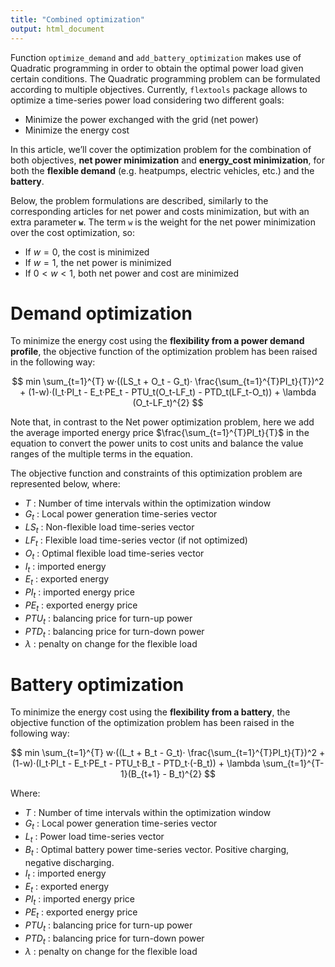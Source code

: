 ```yaml
---
title: "Combined optimization"
output: html_document
---
```


Function `optimize_demand` and `add_battery_optimization` makes use of Quadratic programming in order to obtain the optimal power load given certain conditions. The Quadratic programming problem can be formulated according to multiple objectives. Currently, `flextools` package allows to optimize a time-series power load considering two different goals:

* Minimize the power exchanged with the grid (net power)
* Minimize the energy cost

In this article, we'll cover the optimization problem for the combination of both objectives, **net power minimization** and **energy_cost minimization**, for both the **flexible demand** (e.g. heatpumps, electric vehicles, etc.) and the **battery**.

Below, the problem formulations are described, similarly to the corresponding articles for net power and costs minimization, but with an extra parameter **`w`**. The term `w` is the weight for the net power minimization over the cost optimization, so:

* If $w = 0$, the cost is minimized
* If $w = 1$, the net power is minimized
* If $0 \lt w \lt 1$, both net power and cost are minimized


# Demand optimization

To minimize the energy cost using the **flexibility from a power demand profile**, the objective function of the optimization problem has been raised in the following way:

$$
min \sum_{t=1}^{T} w·((LS_t + O_t - G_t)· \frac{\sum_{t=1}^{T}PI_t}{T})^2 + (1-w)·(I_t·PI_t - E_t·PE_t - PTU_t(O_t-LF_t)  - PTD_t(LF_t-O_t)) + \lambda (O_t-LF_t)^{2}
$$
  
Note that, in contrast to the Net power optimization problem, here we add the average imported energy price $\frac{\sum_{t=1}^{T}PI_t}{T}$ in the equation to convert the power units to cost units and balance the value ranges of the multiple terms in the equation.

The objective function and constraints of this optimization problem are represented below, where:

- $T$ : Number of time intervals within the optimization window
- $G_t$ : Local power generation time-series vector
- $LS_t$ : Non-flexible load time-series vector
- $LF_t$ : Flexible load time-series vector (if not optimized)
- $O_t$ : Optimal flexible load time-series vector
- $I_t$ : imported energy
- $E_t$ : exported energy
- $PI_t$ : imported energy price
- $PE_t$ : exported energy price
- $PTU_t$ : balancing price for turn-up power
- $PTD_t$ : balancing price for turn-down power
- $\lambda$ : penalty on change for the flexible load


# Battery optimization

To minimize the energy cost using the **flexibility from a battery**, the objective function of the optimization problem has been raised in the following way:

$$
min \sum_{t=1}^{T} w·((L_t + B_t - G_t)· \frac{\sum_{t=1}^{T}PI_t}{T})^2 + (1-w)·(I_t·PI_t - E_t·PE_t - PTU_t·B_t  - PTD_t·(-B_t)) + \lambda \sum_{t=1}^{T-1}(B_{t+1} - B_t)^{2}
$$


Where:

- $T$ : Number of time intervals within the optimization window
- $G_t$ : Local power generation time-series vector
- $L_t$ : Power load time-series vector
- $B_t$ : Optimal battery power time-series vector. Positive charging, negative discharging.
- $I_t$ : imported energy
- $E_t$ : exported energy
- $PI_t$ : imported energy price
- $PE_t$ : exported energy price
- $PTU_t$ : balancing price for turn-up power
- $PTD_t$ : balancing price for turn-down power
- $\lambda$ : penalty on change for the flexible load




